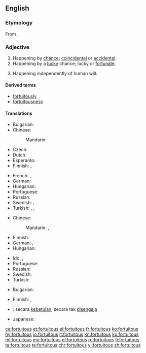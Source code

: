 ==English==

===Etymology===
From {{etyl|la|en}} {{m|la|fōrtuītus}}.

===Adjective===
{{en-adj}}

# Happening by [[chance]]; [[coincidental]] or [[accidental]].
# Happening by a [[lucky]] chance; lucky or [[fortunate]].
# {{context|legal|lang=en}} Happening independently of human will.

====Derived terms====
* [[fortuitously]]
* [[fortuitousness]]

====Translations====
{{trans-top|happening by chance, not necessarily a lucky one}}
* Bulgarian: {{t+|bg|случаен|sc=Cyrl}}
* Chinese:
*: Mandarin: {{t+|cmn|偶然|tr=ǒurán|sc=Hani}}
* Czech: {{t+|cs|náhodný|m}}
* Dutch: {{t+|nl|toevallig}}
* Esperanto: {{t|eo|hazarda}}
* Finnish: {{t|fi|sattumanvarainen}}, {{t+|fi|satunnainen}}
{{trans-mid}}
* French: {{t+|fr|fortuit|m}}, {{t+|fr|fortuite|f}}
* German: {{t+|de|zufällig}}
* Hungarian: {{t+|hu|váratlan}}
* Portuguese: {{t+|pt|fortuito}}
* Russian: {{t+|ru|неожиданный|tr=n'eožídannyj}}
* Swedish: {{t+|sv|tillfällig}}, {{t+|sv|slumpartad}}
* Turkish: {{t+|tr|kazara}}, {{t+|tr|rastlantısal}}, {{t|tr|tesadüfî}}
{{trans-bottom}}

{{trans-top|happening by a lucky chance}}
* Chinese:
*: Mandarin: {{t+|cmn|幸運|sc=Hani}}, {{t+|cmn|幸运|tr=xìngyùn|sc=Hani}}
* Finnish: {{t+|fi|onnekas}}
* German: {{t+|de|zufällig}}, {{t|de|durch einen glücklichen Zufall|m}}
* Hungarian: {{t+|hu|véletlen}}
{{trans-mid}}
* Ido: {{t+|io|hazardala}}, {{t+|io|hazarda}}
* Portuguese: {{t+|pt|afortunado}}
* Russian: {{t+|ru|случайный|tr=slučájnyj}}
* Swedish: {{t+|sv|slumpartad}}
* Turkish: {{t|tr|şans eseri olarak}}
{{trans-bottom}}

{{trans-top|law: happening independently of human will}}
* Bulgarian: {{t+|bg|неволен|sc=Cyrl}}
{{trans-mid}}
* Finnish: {{t+|fi|tahaton}}, {{t+|fi|satunnainen}}
{{trans-bottom}}

{{checktrans-top}}
* {{ttbc|id}}: secara [[betul|kebetulan]], secara tak [[sengaja|disengaja]]
{{trans-mid}}
* Japanese: {{t+check|ja|偶然|tr=[[ぐうぜん]], gūzen}}
{{trans-bottom}}

[[ca:fortuitous]]
[[et:fortuitous]]
[[el:fortuitous]]
[[fr:fortuitous]]
[[ko:fortuitous]]
[[hy:fortuitous]]
[[io:fortuitous]]
[[it:fortuitous]]
[[kn:fortuitous]]
[[ku:fortuitous]]
[[ml:fortuitous]]
[[my:fortuitous]]
[[pl:fortuitous]]
[[ru:fortuitous]]
[[fi:fortuitous]]
[[ta:fortuitous]]
[[te:fortuitous]]
[[chr:fortuitous]]
[[vi:fortuitous]]
[[zh:fortuitous]]